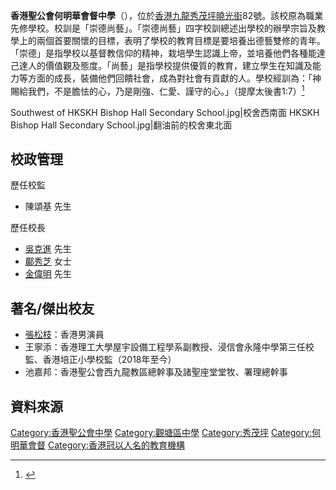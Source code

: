 {{NOT|何明華會督銀禧中學}}
{{多個問題|
{{expand|time=2018-04-21T17:32:04+00:00}}
{{refimprove|time=2018-04-21T17:32:04+00:00}}
{{autobiography|time=2016-04-05T09:07:37+00:00}}
}}
{{Infobox School
| name = 香港聖公會何明華會督中學
| other_name = HKSKH Bishop Hall Secondary School
| image = [[File:Northeast_of_HKSKH_Bishop_Hall_Secondary_School.jpg|280px]]<br>校舍東北面
| motto = 崇德尚藝
| established = 1979
| type = [[自資中學(自已给六年學費$3000)|自資中學(自已给六年學費$3000)]]
| language = [[中文,英文

]]
| religion = [[基督教|基督教]]
| affiliation = [[香港聖公會|香港聖公會]]
| district = [[觀塘區|觀塘區]]
| grades = 中一至中六
| principal = 金偉明先生
| house = 崇社、德社、尚社、藝社
| faculty = 64
| address = [[香港|香港]][[九龍|九龍]][[秀茂坪|秀茂坪]][[曉光街|曉光街]]82號
| tel = (852) 2347 9224
| mail = bhss@go.bhss.edu.hk       
| website = http://www.bhss.edu.hk
}}

'''香港聖公會何明華會督中學'''（{{lang-en|HKSKH Bishop Hall Secondary School}}），位於[[香港|香港]][[九龍|九龍]][[秀茂坪|秀茂坪]][[曉光街|曉光街]]82號。該校原為職業先修學校。校訓是「崇德尚藝」。「崇德尚藝」四字校訓總述出學校的辦學宗旨及教學上的兩個首要關懷的目標，表明了學校的教育目標是要培養出德藝雙修的青年。「崇德」是指學校以基督教信仰的精神，栽培學生認識上帝，並培養他們各種能達己達人的價值觀及態度。「尚藝」是指學校提供優質的教育，建立學生在知識及能力等方面的成長，裝備他們回饋社會，成為對社會有貢獻的人。學校經訓為：「神賜給我們，不是膽怯的心，乃是剛強、仁愛、謹守的心。」（提摩太後書1:7）<ref>{{citeweb|url=http://www.bhss.edu.hk/L1_01.php | title=學校簡介 |publisher=香港聖公會何明華會督中學 |date=}}{{zh-hant}}</ref>
<gallery>
Southwest of HKSKH Bishop Hall Secondary School.jpg|校舍西南面
HKSKH Bishop Hall Secondary School.jpg|翻油前的校舍東北面
</gallery>

==校政管理==
;歷任校監
*陳頌基 先生

;歷任校長
*[[吳克進|吳克進]] 先生
*[[鄺秀芝|鄺秀芝]] 女士
*[[金偉明|金偉明]] 先生

==著名/傑出校友==
*[[張松枝|張松枝]]：香港男演員
*王寧添：香港理工大學屋宇設備工程學系副教授、浸信會永隆中學第三任校監、香港培正小學校監（2018年至今）
*池嘉邦：香港聖公會西九龍教區總幹事及諸聖座堂堂牧、署理總幹事

==資料來源==
{{reflist}}

{{香港聖公會院校}}
[[Category:香港聖公會中學|Category:香港聖公會中學]]
[[Category:觀塘區中學|Category:觀塘區中學]]
[[Category:秀茂坪|Category:秀茂坪]]
[[Category:何明華會督|Category:何明華會督]]
[[Category:香港冠以人名的教育機構|Category:香港冠以人名的教育機構]]